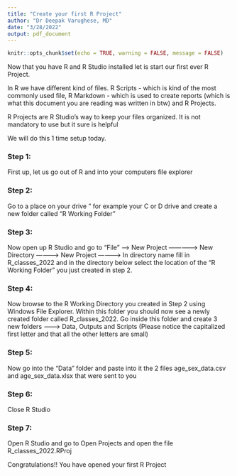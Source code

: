```yaml
---
title: "Create your first R Project"
author: "Dr Deepak Varughese, MD"
date: "3/28/2022"
output: pdf_document
---
```


```r
knitr::opts_chunk$set(echo = TRUE, warning = FALSE, message = FALSE)
```


Now that you have R and R Studio installed let is start our first ever R Project. 

In R we have different kind of files. R Scripts - which is kind of the most commonly used file, R Markdown - which is used to create reports (which is what this document you are reading was written in btw) and R Projects. 

R Projects are R Studio's way to keep your files organized. It is not mandatory to use but it sure is helpful

We will do this 1 time setup today. 

### Step 1: 
First up, let us go out of R and into your computers file explorer

### Step 2: 
Go to a place on your drive " for example your C or D drive and create a new folder called "R Working Folder"

### Step 3: 
Now open up R Studio and go to "File" ---->  New Project ---------------> New Directory -----------> New Project ----------> In directory name fill in R_classes_2022 and in the directory below select the location of the "R Working Folder" you just created in step 2. 

### Step 4: 
Now browse to the R Working Directory you created in Step 2 using Windows File Explorer. Within this folder you should now see a newly created folder called R_classes_2022. Go inside this folder and create 3 new folders -------> Data, Outputs and Scripts (Please notice the capitalized first letter and that all the other letters are small)

### Step 5: 
Now go into the "Data" folder and paste into it the 2 files age_sex_data.csv and age_sex_data.xlsx that were sent to you

### Step 6: 
Close R Studio

### Step 7: 
Open R Studio and go to Open Projects and open the file R_classes_2022.RProj

Congratulations!! You have opened your first R Project





